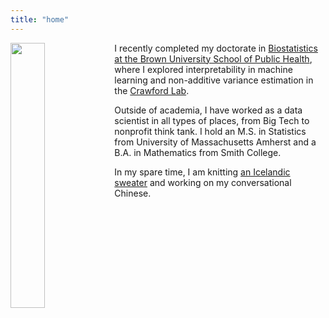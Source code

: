 ```yaml
---
title: "home"
---
```


<link rel="stylesheet" href="styles.css" type="text/css">
<style>
  .title{
    display: none;
  }
</style>

<img src="20210224-Dana Udwin headshot-08.jpg" class="clipped" style="width: 33%; float: left"/>


I recently completed my doctorate in [Biostatistics at the Brown University School of Public Health](https://www.brown.edu/academics/public-health/biostats/home), where I explored interpretability in machine learning and non-additive variance estimation in the [Crawford Lab](http://www.lcrawlab.com).

Outside of academia, I have worked as a data scientist in all types of places, from Big Tech to nonprofit think tank. I hold an M.S. in Statistics from University of Massachusetts Amherst and a B.A. in Mathematics from Smith College.

In my spare time, I am knitting [an Icelandic sweater](https://www.ravelry.com/patterns/library/riddari) and working on my conversational Chinese.
